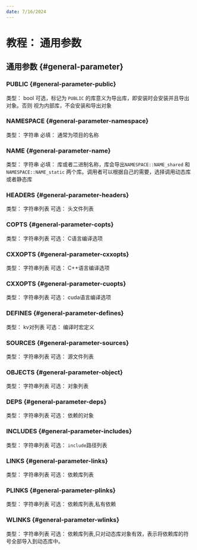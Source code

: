 ```yaml
---
date: 7/16/2024
---
```


# 教程： 通用参数


## 通用参数 {#general-parameter}

### PUBLIC {#general-parameter-public}

类型： bool
可选，标记为 `PUBLIC` 的库意义为导出库，即安装时会安装并且导出对象。否则
视为内部库，不会安装和导出对象

### NAMESPACE {#general-parameter-namespace}

类型： 字符串
必填： 通常为项目的名称

### NAME {#general-parameter-name}

类型： 字符串
必填： 库或者二进制名称，库会导出`NAMESPACE::NAME_shared` 和 `NAMESPACE::NAME_static`
两个库。调用者可以根据自己的需要，选择调用动态库或者静态库

### HEADERS {#general-parameter-headers}

类型： 字符串列表
可选： 头文件列表

### COPTS {#general-parameter-copts}

类型： 字符串列表
可选： C语言编译选项

### CXXOPTS {#general-parameter-cxxopts}

类型： 字符串列表
可选： C++语言编译选项

### CXXOPTS {#general-parameter-cuopts}

类型： 字符串列表
可选： cuda语言编译选项

### DEFINES {#general-parameter-defines}

类型： kv对列表
可选： 编译时宏定义

### SOURCES {#general-parameter-sources}

类型： 字符串列表
可选： 源文件列表

### OBJECTS {#general-parameter-object}

类型： 字符串列表
可选： 对象列表

### DEPS {#general-parameter-deps}

类型： 字符串列表
可选： 依赖的对象

### INCLUDES {#general-parameter-includes}

类型： 字符串列表
可选： `include`路径列表

### LINKS {#general-parameter-links}

类型： 字符串列表
可选： 依赖库列表

### PLINKS {#general-parameter-plinks}

类型： 字符串列表
可选： 依赖库列表,私有依赖

### WLINKS {#general-parameter-wlinks}

类型： 字符串列表
可选： 依赖库列表,只对动态库对象有效，表示将依赖库的符号全部导入到动态库中。